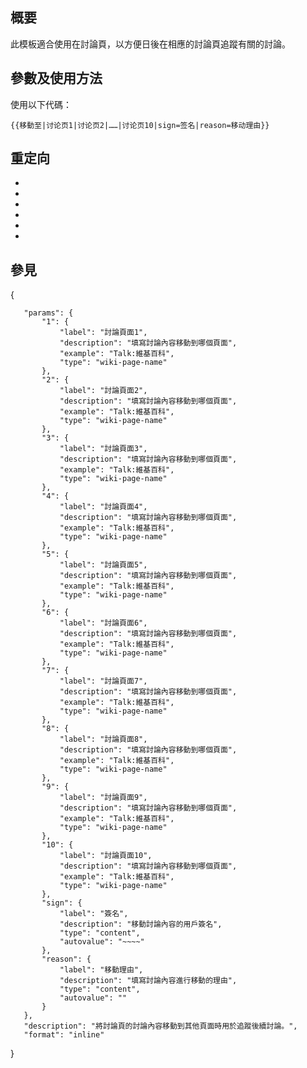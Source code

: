 {{NoteTA|G1=MediaWiki}}{{Documentation subpage}}
{{High-use|565}}
==概要==
此模板適合使用在討論頁，以方便日後在相應的討論頁追蹤有關的討論。
==參數及使用方法==
使用以下代碼：
<syntaxhighlight lang="text">{{移動至|讨论页1|讨论页2|……|讨论页10|sign=签名|reason=移动理由}}</syntaxhighlight>
==重定向==
*{{Tl|Movedto}}
*{{Tl|Moveto}}
*{{Tl|Moved to}}
*{{Tl|Switchto}}
*{{Tl|移動到}}
*{{Tl|已移動至}}
==參見==
{{Warchivenav}}
<includeonly>{{Sandbox other||
[[Category:存檔模板|M]]
}}</includeonly>
<templatedata>
{
	"params": {
		"1": {
			"label": "討論頁面1",
			"description": "填寫討論內容移動到哪個頁面",
			"example": "Talk:維基百科",
			"type": "wiki-page-name"
		},
		"2": {
			"label": "討論頁面2",
			"description": "填寫討論內容移動到哪個頁面",
			"example": "Talk:維基百科",
			"type": "wiki-page-name"
		},
		"3": {
			"label": "討論頁面3",
			"description": "填寫討論內容移動到哪個頁面",
			"example": "Talk:維基百科",
			"type": "wiki-page-name"
		},
		"4": {
			"label": "討論頁面4",
			"description": "填寫討論內容移動到哪個頁面",
			"example": "Talk:維基百科",
			"type": "wiki-page-name"
		},
		"5": {
			"label": "討論頁面5",
			"description": "填寫討論內容移動到哪個頁面",
			"example": "Talk:維基百科",
			"type": "wiki-page-name"
		},
		"6": {
			"label": "討論頁面6",
			"description": "填寫討論內容移動到哪個頁面",
			"example": "Talk:維基百科",
			"type": "wiki-page-name"
		},
		"7": {
			"label": "討論頁面7",
			"description": "填寫討論內容移動到哪個頁面",
			"example": "Talk:維基百科",
			"type": "wiki-page-name"
		},
		"8": {
			"label": "討論頁面8",
			"description": "填寫討論內容移動到哪個頁面",
			"example": "Talk:維基百科",
			"type": "wiki-page-name"
		},
		"9": {
			"label": "討論頁面9",
			"description": "填寫討論內容移動到哪個頁面",
			"example": "Talk:維基百科",
			"type": "wiki-page-name"
		},
		"10": {
			"label": "討論頁面10",
			"description": "填寫討論內容移動到哪個頁面",
			"example": "Talk:維基百科",
			"type": "wiki-page-name"
		},
		"sign": {
			"label": "簽名",
			"description": "移動討論內容的用戶簽名",
			"type": "content",
			"autovalue": "~~~~"
		},
		"reason": {
			"label": "移動理由",
			"description": "填寫討論內容進行移動的理由",
			"type": "content",
			"autovalue": ""
		}
	},
	"description": "將討論頁的討論內容移動到其他頁面時用於追蹤後續討論。",
	"format": "inline"
}
</templatedata>